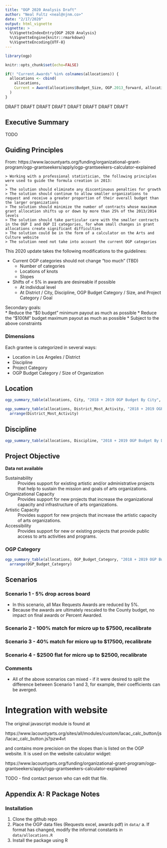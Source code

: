 ```yaml
---
title: "OGP 2020 Analysis Draft"
author: "Neal Fultz <neal@njnm.co>"
date: "2/17/2020"
output: html_vignette
vignette: >
  %\VignetteIndexEntry{OGP 2020 Analysis}
  %\VignetteEngine{knitr::rmarkdown}
  %\VignetteEncoding{UTF-8}
---
```


```r
library(ogp)

knitr::opts_chunk$set(echo=FALSE)

if(! "Current.Awards" %in% colnames(allocations)) {
  allocations <- cbind(
    allocations,
    Current = Award(allocations$Budget_Size, OGP.2013_forward, allocations$ScorePercent, Year = allocations$Year)
  )
}

```

DRAFT
DRAFT
DRAFT
DRAFT
DRAFT
DRAFT
DRAFT
DRAFT

## Executive Summary

TODO


## Guiding Principles

From: https://www.lacountyarts.org/funding/organizational-grant-program/ogp-grantseekers/apply/ogp-grantseekers-calculator-explained

```
> Working with a professional statistician, the following principles were used to guide the formula creation in 2013:
> 
> The solution should eliminate any discontinuous penalties for growth
> The solution should continue to allow smaller organizations to request and receive a greater proportion of their overall budget than the larger organizations
> The solution should minimize the number of contracts whose maximum grant allocation shifts up or down by more than 25% of the 2013/2014 levels
> The solution should take particular care with the smaller contracts in the OGP I and OGP II categories, for whom small changes in grant allocations create significant difficulties
> The solution could be in the form of a calculator on the Arts and Culture website
> The solution need not take into account the current OGP categories
```

This 2020 update takes the following modifications to the guidelines:

  * Current OGP categories should not change "too much" (TBD)
    * Number of categories
    * Locations of knots
    * Slopes
  * Shifts of < 5% in awards are desireable if possible
    * At individual level
    * At District / City, Discipline, OGP Budget Category / Size, and Project Category / Goal 
    
  Secondary goals:  
  * Reduce the "$0 budget" minimum payout as much as possible
  * Reduce the "$100M" budget maximum payout as much as possible
  * Subject to the above constraints

### Dimensions

Each grantee is categorized in several ways:

  * Location in Los Angeles / District
  * Discipline
  * Project Category
  * OGP Budget Category / Size of Organization


## Location

```r
ogp_summary_table(allocations, City, "2018 + 2019 OGP Budget By City", Year = 18:19)
```

```r
ogp_summary_table(allocations, District_Most_Activity, "2018 + 2019 OGP Budget By District of Most Activity", Year = 18:19) %>%
  arrange(District_Most_Activity)

```

## Discipline

```r
ogp_summary_table(allocations, Discipline, "2018 + 2019 OGP Budget By Discipline", Year = 18:19)
```

## Project Objective

__Data not available__

Sustainability
: Provides support for existing artistic and/or administrative projects that help to sustain the mission and goals of arts organizations.
  
Organizational Capacity
: Provides support for new projects that increase the organizational capacity and infrastructure of arts organizations.
  
Artistic Capacity
: Provides support for new projects that increase the artistic capacity of arts organizations.
  
Accessibility
: Provides support for new or existing projects that provide public access to arts activities and programs.


### OGP Category

```r
ogp_summary_table(allocations, OGP_Budget_Category, "2018 + 2019 OGP Budget By OGP Budget Category", Year=18:19) %>% 
  arrange(OGP_Budget_Category) 
```


## Scenarios

### Scenario 1 - 5% drop across board

  * In this scenario, all Max Requests Awards are reduced by 5%.
  * Because the awards are ultimately rescaled to the County budget, no impact on final awards or Percent Awarded.
  
### Scenario 2 - 100% match for micro up to $7500, recalibrate


### Scenario 3 - 40% match for micro up to $17500, recalibrate


### Scenario 4 - $2500 flat for micro up to $2500, recalibrate
  
  
### Comments

  * All of the above scenarios can mixed - if it were desired to split the difference between Scenario 1 and 3, for example,
    their coefficients can be averged.




# Integration with website


The original javascript module is found at 

https://www.lacountyarts.org/sites/all/modules/custom/lacac_calc_button/js/lacac_calc_button.js?pzw4vt

and contains more precision on the slopes than is listed on the OGP website. It is used on the website calculator widget:

https://www.lacountyarts.org/funding/organizational-grant-program/ogp-grantseekers/apply/ogp-grantseekers-calculator-explained

TODO - find contact person who can edit that file.


## Appendix A: R Package Notes

### Installation

  1. Clone the github repo
  2. Place the OGP data files (Requests excel, awards pdf) in `data/`
    a. If format has changed, modify the informat constants in `data/allocations.R`
  3. Install the package using R
